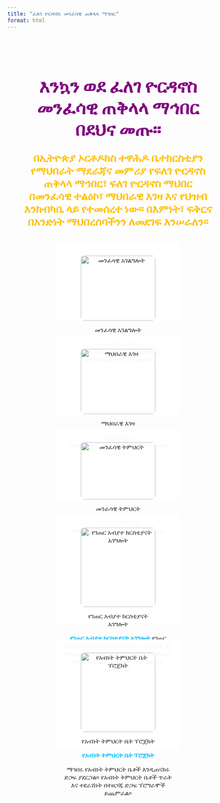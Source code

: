 ```yaml
---
title: "ፈለገ ዮርዳኖስ መንፈሳዊ ጠቅላላ ማኅበር"
format: html
---
```


<!-- ✅ Background Slideshow -->
<div class="background-slideshow">
  <div class="slide slide1"></div>
  <div class="slide slide2"></div>
  <div class="slide slide3"></div>
</div>

<!-- ✅ Main Content -->
<main class="hero-section">

<h1>እንኳን ወደ ፈለገ ዮርዳኖስ መንፈሳዊ ጠቅላላ ማኅበር በደህና መጡ።</h1>

<p class="highlight">
በኢትዮጵያ ኦርቶዶክስ ተዋሕዶ ቤተክርስቲያን የማህበራት ማደራጃና መምሪያ የፍለገ ዮርዳኖስ ጠቅላላ ማኅበር፣
  ፍለገ ዮርዳኖስ ማህበር በመንፈሳዊ ተልዕኮ፣ ማህበራዊ እገዛ እና የህዝብ እንክብካቤ ላይ የተመሰረተ ነው።
  በእምነት፣ ፍቅርና በአንድነት ማህበረሰባችንን ለመደገፍ እንሠራለን።
</p>

::: {.project-gallery}

::: {.project-item}
![መንፈሳዊ አገልግሎት](images/sebket.jpg){.project-img}

**መንፈሳዊ አገልግሎት**  
የቤተክርስቲያን እምነትን ለማህበረሰብ ለማስተላለፍ የተዘጋጀ ተልዕኮ።
:::

::: {.project-item}
![ማህበራዊ እገዛ](images/community_support.png){.project-img}

**ማህበራዊ እገዛ**  
የማህበረሰብ እንክብካቤና ድጋፍ፣ በተባባሪነት መስራት።
:::

::: {.project-item}
![መንፈሳዊ ትምህርት](images/event2.jpg){.project-img}

**መንፈሳዊ ትምህርት**  
የአባላትን ማበቃት እና መምህራን ስልጠና።
:::

::: {.project-item}
![የገጠር አብያተ ክርስቲያናት አገግሎት](images/village_church.jpg){.project-img}

**የገጠር አብያተ ክርስቲያናት አገግሎት** 
የገጠር አብያተ ክርስቲያናትን በማጠናከር፣ ሐዋርያዊ እና ማህበራዊ አገልግሎቶችን በመስጠት፣ የአባላቱንና የምዕመናኑን በወንጌል ትምህርት እውቀት በማሳደግ።
:::

::: {.project-item}
![የአብነት ትምህርት ቤት ፕሮጀክት](images/abenet.jpg){.project-img}

**የአብነት ትምህርት ቤት ፕሮጀክት**

ማኅበሩ የአብነት ትምህርት ቤቶች እንዲጠናከሩ ድጋፍ ያደርጋል። የአብነት ትምህርት ቤቶች ጥራት እና ተደራሽነት በተዘጋጁ ድጋፍ ፕሮግራሞች ይጨምራል።
:::


:::

</main>

<style>
.background-slideshow {
  position: fixed;
  top: 0; left: 0;
  width: 100%; height: 100%;
  overflow: hidden;
  z-index: -1;
}
.slide {
  position: absolute;
  width: 100%; height: 100%;
  background-size: cover;
  background-position: center;
  opacity: 0;
  animation: fade 15s infinite;
}
.slide1 { background-image: url('images/slide1.jpg'); animation-delay: 0s; }
.slide2 { background-image: url('images/slide2.jpg'); animation-delay: 5s; }
.slide3 { background-image: url('images/slide3.jpg'); animation-delay: 10s; }

@keyframes fade {
  0%, 33%, 100% { opacity: 0; }
  10%, 25% { opacity: 1; }
}

.hero-section {
  position: relative;
  z-index: 1;
  padding: 2rem;
  color: #FFC107;
  text-align: center;
}

.hero-section h1 {
  font-size: 2.5rem;
  font-weight: 800;
  color: purple
}

.highlight {
  font-size: 1.5rem;
  font-weight: 700;
  color: #FFC107; /* bright yellow highlight */
}

.description {
  font-size: 1.1rem;
  max-width: 800px;
  margin: 1rem auto 0;
  color: #222222;
}

.project-gallery {
  display: flex;
  justify-content: center;
  flex-wrap: wrap;
  gap: 2rem;
  margin-top: 2rem;
}

.project-item {
  flex: 0 0 250px;
  background: rgba(255, 255, 255, 0.95);
  border: 2px solid #996633 
  border-radius: 8px;
  padding: 1rem;
  text-align: center;
  color: #222222;
}

.project-item strong {
  color: #00BFFF; /* electric blue headings */
}

.project-img {
  width: 100%;
  height: auto;
  max-height: 180px;
  object-fit: contain;
  border-radius: 8px;
  margin-bottom: 0.75rem;
}
</style>
